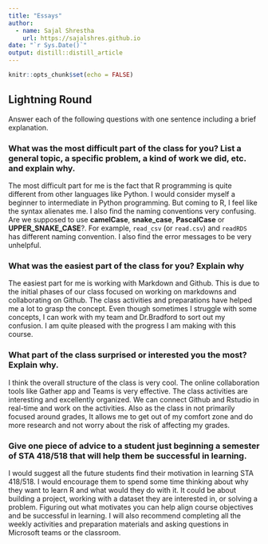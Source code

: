```yaml
---
title: "Essays"
author:
  - name: Sajal Shrestha 
    url: https://sajalshres.github.io
date: "`r Sys.Date()`"
output: distill::distill_article
---
```


```r
knitr::opts_chunk$set(echo = FALSE)
```

## Lightning Round

Answer each of the following questions with one sentence including a brief explanation.

### What was the most difficult part of the class for you? List a general topic, a specific problem, a kind of work we did, etc. and explain why.

The most difficult part for me is the fact that R programming is quite different from other languages like Python. I would consider myself a beginner to intermediate in Python programming. But coming to R, I feel like the syntax alienates me. I also find the naming conventions very confusing. Are we supposed to use **camelCase**, **snake_case**, **PascalCase** or **UPPER_SNAKE_CASE**?. For example, `read_csv` (or `read.csv`) and `readRDS` has different naming convention. I also find the error messages to be very unhelpful.

### What was the easiest part of the class for you? Explain why

The easiest part for me is working with Markdown and Github. This is due to the initial phases of our class focused on working on markdowns and collaborating on Github. The class activities and preparations have helped me a lot to grasp the concept. Even though sometimes I struggle with some concepts, I can work with my team and Dr.Bradford to sort out my confusion. I am quite pleased with the progress I am making with this course. 

### What part of the class surprised or interested you the most? Explain why.

I think the overall structure of the class is very cool. The online collaboration tools like Gather app and Teams is very effective. The class activities are interesting and excellently organized. We can connect Github and Rstudio in real-time and work on the activities.  Also as the class in not primarily focused around grades, It allows me to get out of my comfort zone and do more research and not worry about the risk of affecting my grades.

### Give one piece of advice to a student just beginning a semester of STA 418/518 that will help them be successful in learning.

I would suggest all the future students find their motivation in learning STA 418/518. I would encourage them to spend some time thinking about why they want to learn R and what would they do with it. It could be about building a project, working with a dataset they are interested in, or solving a problem. Figuring out what motivates you can help align course objectives and be successful in learning. I will also recommend completing all the weekly activities and preparation materials and asking questions in Microsoft teams or the classroom.
